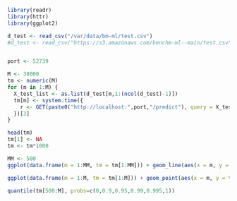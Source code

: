 ```r

library(readr)
library(httr)
library(ggplot2)

d_test <- read_csv("/var/data/bm-ml/test.csv")
#d_test <- read_csv("https://s3.amazonaws.com/benchm-ml--main/test.csv")


port <- 52739

M <- 30000
tm <- numeric(M)
for (m in 1:M) {
  X_test_list <- as.list(d_test[m,1:(ncol(d_test)-1)])
  tm[m] <- system.time({
    r <- GET(paste0("http://localhost:",port,"/predict"), query = X_test_list)
  })[3]
}

head(tm)
tm[1] <- NA
tm <- tm*1000 

MM <- 500
ggplot(data.frame(m = 1:MM, tm = tm[1:MM])) + geom_line(aes(x = m, y = tm, ymin = 0))

ggplot(data.frame(m = 1:M, tm = tm[1:M])) + geom_point(aes(x = m, y = tm, ymin = 0), alpha = 0.2)

quantile(tm[500:M], probs=c(0,0.9,0.95,0.99,0.995,1))


```